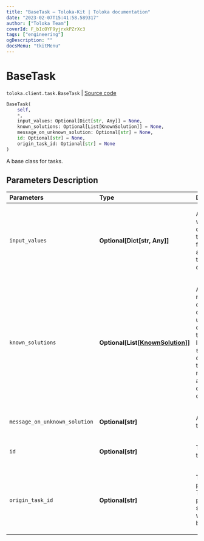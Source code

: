 ```yaml
---
title: "BaseTask — Toloka-Kit | Toloka documentation"
date: "2023-02-07T15:41:58.589317"
author: ["Toloka Team"]
coverId: F_bIcOYF9yjrxkPZrXc3
tags: ["engineering"]
ogDescription: ""
docsMenu: "tkitMenu"
---
```


# BaseTask
`toloka.client.task.BaseTask` | [Source code](https://github.com/Toloka/toloka-kit/blob/v1.1.3/src/client/task.py#L21)

```python
BaseTask(
    self,
    *,
    input_values: Optional[Dict[str, Any]] = None,
    known_solutions: Optional[List[KnownSolution]] = None,
    message_on_unknown_solution: Optional[str] = None,
    id: Optional[str] = None,
    origin_task_id: Optional[str] = None
)
```

A base class for tasks.

## Parameters Description

| Parameters | Type | Description |
| :----------| :----| :-----------|
`input_values`|**Optional\[Dict\[str, Any\]\]**|<p>A dictionary with input data for a task. Input field names are keys in the dictionary.</p>
`known_solutions`|**Optional\[List\[[KnownSolution](/docs-new/toloka-kit/reference/toloka.client.task.BaseTask.KnownSolution)\]\]**|<p>A list of all responses considered correct. It is used with control and training tasks. If there are several output fields, then you must specify all their correct combinations.</p>
`message_on_unknown_solution`|**Optional\[str\]**|<p>A hint used in training tasks.</p>
`id`|**Optional\[str\]**|<p>The ID of a task.</p>
`origin_task_id`|**Optional\[str\]**|<p>The ID of a parent task. This parameter is set if the task was created by copying.</p>
